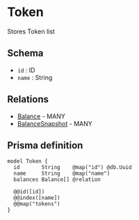 # Token

Stores Token list

## Schema

- `id` : ID
- `name` : String

## Relations

- [Balance](./balance) - MANY
- [BalanceSnapshot](./balance-snapshot) - MANY

## Prisma definition

```prisma
model Token {
  id       String    @map("id") @db.Uuid
  name     String    @map("name")
  balances Balance[] @relation

  @@id([id])
  @@index([name])
  @@map("tokens")
}
```
